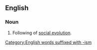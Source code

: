 ==English==
{{wikipedia|Sociocultural evolution}}

===Noun===
{{en-noun|-}}
# Following of [[social evolution]].
[[Category:English words suffixed with -ism]]